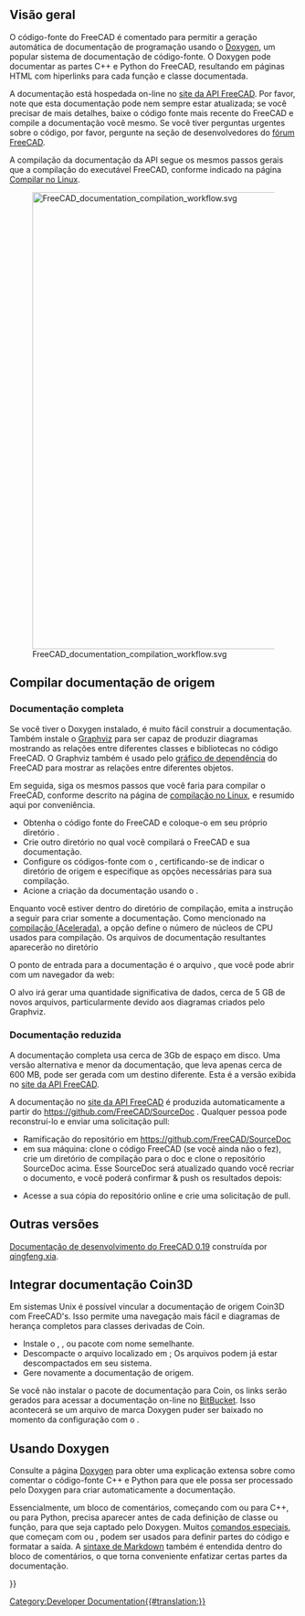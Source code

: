 <languages/>

{{Docnav
|[[Extra_python_modules/pt-br|Módulos python extras]]
|[[Contributors/pt-br|Colaboradores]]
}}

{{TOCright}}

== Visão geral ==
O código-fonte do FreeCAD é comentado para permitir a geração automática de documentação de programação usando o [[Doxygen/pt-br|Doxygen]], um popular sistema de documentação de código-fonte. O Doxygen pode documentar as partes C++ e Python do FreeCAD, resultando em páginas HTML com hiperlinks para cada função e classe documentada.

<div class="mw-translate-fuzzy">
A documentação está hospedada on-line no [https://freecad.github.io/SourceDoc/ site da API FreeCAD]. Por favor, note que esta documentação pode nem sempre estar atualizada; se você precisar de mais detalhes, baixe o código fonte mais recente do FreeCAD e compile a documentação você mesmo. Se você tiver perguntas urgentes sobre o código, por favor, pergunte na seção de desenvolvedores do [https://forum.freecadweb.org/index.php fórum FreeCAD].
</div>

A compilação da documentação da API segue os mesmos passos gerais que a compilação do executável FreeCAD, conforme indicado na página [[Compile_on_Linux/pt-br|Compilar no Linux]].

[[File:FreeCAD_documentation_compilation_workflow.svg|800px]]

{{Caption|Fluxo de trabalho geral para compilar a documentação de programação do FreeCAD. Os pacotes Doxygen e Graphviz devem estar no sistema, assim como o próprio código-fonte do FreeCAD. O CMake configura o sistema para que, com uma única instrução make, a documentação de todo o projeto seja compilada em muitos arquivos HTML com diagramas.}}

<span id="Build_source_documentation"></span>
== Compilar documentação de origem ==

<span id="Complete_documentation"></span>
=== Documentação completa ===

Se você tiver o Doxygen instalado, é muito fácil construir a documentação. Também instale o [https://www.graphviz.org/ Graphviz] para ser capaz de produzir diagramas mostrando as relações entre diferentes classes e bibliotecas no código FreeCAD. O Graphviz também é usado pelo [[Std_DependencyGraph/pt-br|gráfico de dependência]] do FreeCAD para mostrar as relações entre diferentes objetos.
{{Code|code=
sudo apt install doxygen graphviz
}}

Em seguida, siga os mesmos passos que você faria para compilar o FreeCAD, conforme descrito na página de [[Compile_on_Linux/pt-br|compilação no Linux]], e resumido aqui por conveniência.

* Obtenha o código fonte do FreeCAD e coloque-o em seu próprio diretório {{incode|freecad-source}}.
* Crie outro diretório {{incode|freecad-build}} no qual você compilará o FreeCAD e sua documentação.
* Configure os códigos-fonte com o {{incode|cmake}}, certificando-se de indicar o diretório de origem e especifique as opções necessárias para sua compilação.
* Acione a criação da documentação usando o {{incode|make}}.
{{Code|code=
git clone https://github.com/FreeCAD/FreeCAD.git freecad-source
mkdir freecad-build
cd freecad-build
cmake -DBUILD_QT5=ON -DPYTHON_EXECUTABLE=/usr/bin/python3 ../freecad-source
}}

Enquanto você estiver dentro do diretório de compilação, emita a instrução a seguir para criar somente a documentação.
{{Code|code=
make -j$(nproc --ignore=2) DevDoc
}}
Como mencionado na [[Compiling (Speeding up)/pt-br|compilação (Acelerada)]], a opção 
{{incode|-j}} define o número de núcleos de CPU usados para compilação. Os arquivos de documentação resultantes aparecerão no diretório
{{Code|code=
freecad-build/doc/SourceDocu/html/
}}

O ponto de entrada para a documentação é o arquivo {{incode|index.html}}, que você pode abrir com um navegador da web:
{{Code|code=
xdg-open freecad-build/doc/SourceDocu/html/index.html
}}

O alvo {{incode|DevDoc}} irá gerar uma quantidade significativa de dados, cerca de 5 GB de novos arquivos, particularmente devido aos diagramas criados pelo Graphviz.

<span id="Reduced_documentation"></span>
=== Documentação reduzida ===

A documentação completa usa cerca de 3Gb de espaço em disco. Uma versão alternativa e menor da documentação, que leva apenas cerca de 600 MB, pode ser gerada com um destino diferente. Esta é a versão exibida no [https://freecad.github.io/SourceDoc/ site da API FreeCAD].
{{Code|code=
make -j$(nproc --ignore=2) WebDoc
}}

A documentação no [https://freecad.github.io/SourceDoc/ site da API FreeCAD] é produzida automaticamente a partir do https://github.com/FreeCAD/SourceDoc . Qualquer pessoa pode reconstruí-lo e enviar uma solicitação pull:

* Ramificação do repositório em https://github.com/FreeCAD/SourceDoc
* em sua máquina: clone o código FreeCAD (se você ainda não o fez), crie um diretório de compilação para o doc e clone o repositório SourceDoc acima. Esse SourceDoc será atualizado quando você recriar o documento, e você poderá confirmar & push os resultados depois:
{{Code|code=
git clone https://github.com/FreeCAD/FreeCAD
cd FreeCAD
mkdir build
cd build
mkdir -p doc/SourceDocu/html
cd doc/SourceDocu/html
git clone your-fork-url
cd ../../..
cmake -DBUILD_QT5=ON -DPYTHON_EXECUTABLE=/usr/bin/python3 ..
make WebDoc
cd doc/SourceDocu/html
git commit
git push
}}
* Acesse a sua cópia do repositório online e crie uma solicitação de pull.

<div class="mw-translate-fuzzy">
== Outras versões ==
[https://iesensor.com/FreeCADDoc/0.19/ Documentação de desenvolvimento do FreeCAD 0.19] construída por [http://forum.freecadweb.org/viewtopic.php?t=12613 qingfeng.xia].
</div>

<span id="Integrate_Coin3D_documentation"></span>
== Integrar documentação Coin3D ==

Em sistemas Unix é possível vincular a documentação de origem Coin3D com FreeCAD's. Isso permite uma navegação mais fácil e diagramas de herança completos para classes derivadas de Coin.

* Instale o {{incode|libcoin-doc}}, {{incode|libcoin80-doc}}, ou pacote com nome semelhante.
* Descompacte o arquivo {{incode|coin.tar.gz}} localizado em {{incode|/usr/share/doc/libcoin-doc/html}}; Os arquivos podem já estar descompactados em seu sistema.
* Gere novamente a documentação de origem.

Se você não instalar o pacote de documentação para Coin, os links serão gerados para acessar a documentação on-line no [https://coin3d.bitbucket.io/Coin/ BitBucket]. Isso acontecerá se um arquivo de marca Doxygen puder ser baixado no momento da configuração com o {{incode|wget}}.

<span id="Using_Doxygen"></span>
== Usando Doxygen ==

Consulte a página [[Doxygen/pt-br|Doxygen]] para obter uma explicação extensa sobre como comentar o código-fonte C++ e Python para que ele possa ser processado pelo Doxygen para criar automaticamente a documentação.

Essencialmente, um bloco de comentários, começando com {{incode|/**}} ou {{incode|///}} para C++, ou {{incode|##}} para Python, precisa aparecer antes de cada definição de classe ou função, para que seja captado pelo Doxygen. Muitos [[Doxygen/pt-br#Doxygen_markup|comandos especiais]], que começam com {{incode|\}} ou {{incode|@}}, podem ser usados para definir partes do código e formatar a saída. A [[Doxygen/pt-br#Markdown support|sintaxe de Markdown]] também é entendida dentro do bloco de comentários, o que torna conveniente enfatizar certas partes da documentação.
{{Code|code=
/**
 * Returns the name of the workbench object.
 */
std::string name() const;

/**
 * Set the name to the workbench object.
 */
void setName(const std::string&);

/// remove the added TaskWatcher
void removeTaskWatcher(void);
}}


{{Docnav
|[[Extra_python_modules/pt-br|Módulos python extras]]
|[[Contributors/pt-br|Colaboradores]]
}}

{{Userdocnavi{{#translation:}}}}
[[Category:Developer Documentation{{#translation:}}]]
{{clear}}